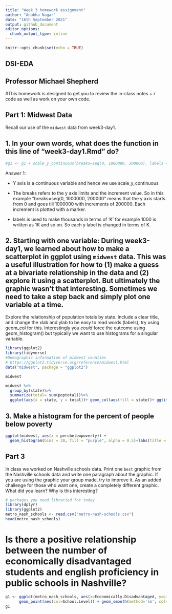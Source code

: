 ```yaml
---
title: "Week 3 homework assignment"
author: "Anubha Nagar"
date: "16th September 2021"
output: github_document
editor_options:
  chunk_output_type: inline
---
```

```r
knitr::opts_chunk$set(echo = TRUE)
```

## DSI-EDA
## Professor Michael Shepherd

#This homework is designed to get you to review the in-class notes + r code as well as work on your own code.

## Part 1: Midwest Data

Recall our use of the `midwest` data from week3-day1. 

## 1. In your own words, what does the function in this line of "week3-day1.Rmd"  do?

```r
#g1 <- g1 + scale_y_continuous(breaks=seq(0, 1000000, 200000), labels = function(x){paste0(x/1000, 'K')})
```

Answer 1:

* Y axis is a continuous variable and hence we use scale_y_continuous

* The breaks refers to the y axis limits and the increment value. So in this example "breaks=seq(0, 1000000, 200000" means that the y axis starts from 0 and goes till 1000000 with increments of 200000. Each increment is plotted with a marker. 

* labels is used to make thousands in terms of 'K' for example 1000 is written as 1K and so on. So each y label is changed in terms of K. 

## 2. Starting with one variable: During week3-day1, we learned about how to make a scatterplot in ggplot using `midwest` data. This was a useful illustration for how to (1) make a guess at a bivariate relationship in the data and (2) explore it using a scatterplot. But ultimately the graphic wasn't that interesting. Sometimes we need to take a step back and simply plot one variable at a time. 

Explore the relationship of population totals by state. Include a clear title, and change the xlab and ylab to be easy to read words (labels), try using geom_col for this. Interestingly you *could* force the outcome using geom_histogram() but typically we want to use histograms for a singular variable.

```r
library(ggplot2)
library(tidyverse)
#Demographic information of midwest counties
# https://ggplot2.tidyverse.org/reference/midwest.html
data("midwest", package = "ggplot2")

midwest

```

```r
midwest %>%
  group_by(state)%>%
  summarize(total= sum(poptotal))%>%
  ggplot(aes(x = state, y = total))+ geom_col(aes(fill = state))+ ggtitle('Population of each State') + scale_y_continuous(breaks=seq(0, 12000000, 3000000), labels = function(x){paste0(x/1000000, 'M')})

```

## 3. Make a histogram  for the percent of people below poverty

```r
ggplot(midwest, aes(x = percbelowpoverty)) +
  geom_histogram(bins = 30, fill = "purple", alpha = 0.5)+labs(title = "Count below Poverty line")+scale_x_continuous(labels = function(x){paste0(x, '%')})

```

## Part 3

In class we worked on Nashville schools data. Print one `best` graphic from the Nashville schools data and write one paragraph about the graphic. If you are using the graphic your group made, try to improve it. As an added challenge for those who want one, create a completely different graphic. What did you learn? Why is this interesting? 

```r
# packages you need libraried for today
library(dplyr)
library(ggplot2)
metro_nash_schools <- read.csv("metro-nash-schools.csv")
head(metro_nash_schools)
```
# Is there a positive relationship between the number of economically disadvantaged students and english proficiency in public schools in Nashville? 


```r
g1 <- ggplot(metro_nash_schools, aes(x=Economically.Disadvantaged, y=Limited.English.Proficiency)) +
      geom_point(aes(col=School.Level)) + geom_smooth(method='lm', col='firebrick', size=0.5, se = F) + scale_colour_brewer(palette = 'Spectral') + labs(x = 'Economically Disadvantaged', y = 'English Proficiency', title='Economically Disadvantaged vs English Proficiency')
g1
```



